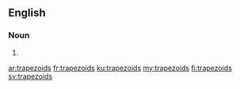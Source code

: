 ==English==

===Noun===
{{head|en|plural}}

# {{plural of|trapezoid|lang=en}}

[[ar:trapezoids]]
[[fr:trapezoids]]
[[ku:trapezoids]]
[[my:trapezoids]]
[[fi:trapezoids]]
[[sv:trapezoids]]